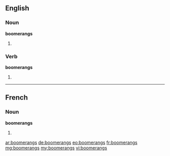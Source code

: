 ==English==

===Noun===
'''boomerangs'''

# {{plural of|boomerang}}

===Verb===
'''boomerangs'''

# {{third-person singular of|boomerang}}

----

==French==

===Noun===
'''boomerangs''' {{m}}

# {{plural of|boomerang|lang=fr}}

[[ar:boomerangs]]
[[de:boomerangs]]
[[eo:boomerangs]]
[[fr:boomerangs]]
[[mg:boomerangs]]
[[my:boomerangs]]
[[vi:boomerangs]]
